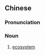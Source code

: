 {{also|生态环境}}
==Chinese==
{{zh-forms|s=生态环境|type=22}}

===Pronunciation===
{{zh-pron
|m=shēngtài huánjìng
|mn=seng-thài-khoân-kéng
|cat=n
}}

===Noun===
{{zh-noun}}

# [[ecosystem]]